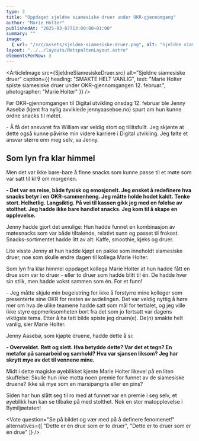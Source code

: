 ```yaml
---
type: 3
title: "Oppdaget sjeldne siamesiske druer under OKR-gjennomgang"
author: "Marie Holter"
publishedAt: "2025-03-07T13:00:00+01:00"
summary: ""
image:
  { url: "/src/assets/sjeldne-siamesiske-druer.png", alt: "Sjeldne siamesiske druer", height: "300px" }
layout: "../../layouts/MatspaltenLayout.astro"
elementsPerRow: 3
---
```


<ArticleImage src={SjeldneSiamesiskeDruer.src} alt="Sjeldne siamesiske druer" caption={{
  heading: "SMAKTE HELT VANLIG",
  text: "Marie Holter spiste siamesiske druer under OKR-gjennomgangen 12. februar.",
  photographer: "Marie Holter"
}} />

Før OKR-gjennomgangen til Digital utvikling onsdag 12. februar ble Jenny Aasebø (kjent fra nylig avviklede jennyaaseboe.no) 
spurt om hun kunne ordne snacks til møtet.

\- Å få det ansvaret fra William var veldig stort og tillitsfullt. Jeg skjønte at dette også kunne påvirke min videre karriere i Digital utvikling. Jeg følte et ansvar større enn meg selv, sa Jenny.

## Som lyn fra klar himmel

Men det var ikke bare-bare å finne snacks som kunne passe til et møte som var satt til kl 9 om morgenen.

**- Det var en reise, både fysisk og emosjonelt. Jeg ønsket å redefinere hva snacks betyr i en OKR-sammenheng. Jeg måtte holde hodet kaldt. Tenke stort. Helhetlig. Langsiktig. På vei til kassen gikk jeg med en følelse av stolthet. Jeg hadde ikke bare handlet snacks. Jeg kom til å skape en opplevelse.**

Jenny hadde gjort det umulige: Hun hadde funnet en kombinasjon av møtesnacks som var både tiltalende, relativt sunn og passet til frokost. Snacks-sortimentet hadde litt av alt: Kaffe, smoothie, kjeks og druer. 

Lite visste Jenny at hun hadde kjøpt en pakke som inneholdt siamesiske druer, noe som skulle endre dagen til kollega Marie Holter.

Som lyn fra klar himmel oppdaget kollega Marie Holter at hun hadde fått en drue som var to druer - eller to druer som hadde blitt til én. De hadde hver sin stilk, men hadde vokst sammen som én. For et funn!

\- Jeg måtte skjule min begeistring for ikke å forstyrre mine kolleger som presenterte sine OKR for resten av avdelingen. Det var veldig nyttig å høre mer om hva de ulike teamene hadde satt som mål for tertialet, og jeg ville ikke styre oppmerksomheten bort fra det som jo fortsatt var dagens viktigste tema. Etter å ha tatt bilde spiste jeg druen(e). De(n) smakte helt vanlig, sier Marie Holter. 

Jenny Aasebø, som kjøpte druene, hadde dette å si:

**- Overveldet. Rett og slett. Hva betydde dette? Var det et tegn? En metafor på samarbeid og samhold? Hva var sjansen liksom? Jeg har skrytt mye av det til vennene mine.**

Midt i dette magiske øyeblikket kjente Marie Holter likevel på en liten skuffelse: Skulle hun ikke motta noen premie for funnet av de siamesiske druene? Ikke så mye som en marsipangris eller en pins? 

Siden har hun slått seg til ro med at funnet var en premie i seg selv, et øyeblikk hun kan se tilbake på med stolthet. Nok en stor matopplevelse i Bymiljøetaten!

<Vote question="Se på bildet og vær med på å definere fenomenet!" alternatives={[
  "Dette er én drue som er to druer",
  "Dette er to druer som er én drue"
]} />
